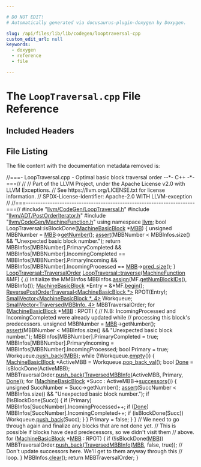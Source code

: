 ```yaml
---

# DO NOT EDIT!
# Automatically generated via docusaurus-plugin-doxygen by Doxygen.

slug: /api/files/lib/lib/codegen/looptraversal-cpp
custom_edit_url: null
keywords:
  - doxygen
  - reference
  - file

---
```





# The `LoopTraversal.cpp` File Reference

<DoxygenPage pluginConfig={pluginConfig}>



## Included Headers

<IncludesList>
<IncludesListItem
  filePath="llvm/CodeGen/LoopTraversal.h"
  permalink="/docs/api/files/include/include/llvm/include/llvm/codegen/looptraversal-h"
  isLocal="true" />
<IncludesListItem
  filePath="llvm/ADT/PostOrderIterator.h"
  permalink="/docs/api/files/include/include/llvm/include/llvm/adt/postorderiterator-h"
  isLocal="true" />
<IncludesListItem
  filePath="llvm/CodeGen/MachineFunction.h"
  permalink="/docs/api/files/include/include/llvm/include/llvm/codegen/machinefunction-h"
  isLocal="true" />
</IncludesList>


## File Listing

The file content with the documentation metadata removed is:

<ProgramListing>

<Link id="l00001" /><CodeLine lineNumber="1"><span class="doxyHighlightComment">//===- LoopTraversal.cpp - Optimal basic block traversal order --&#42;- C++ -&#42;-===//</span></CodeLine>
<Link id="l00002" /><CodeLine lineNumber="2"><span class="doxyHighlightComment">//</span></CodeLine>
<Link id="l00003" /><CodeLine lineNumber="3"><span class="doxyHighlightComment">// Part of the LLVM Project, under the Apache License v2.0 with LLVM Exceptions.</span></CodeLine>
<Link id="l00004" /><CodeLine lineNumber="4"><span class="doxyHighlightComment">// See https://llvm.org/LICENSE.txt for license information.</span></CodeLine>
<Link id="l00005" /><CodeLine lineNumber="5"><span class="doxyHighlightComment">// SPDX-License-Identifier: Apache-2.0 WITH LLVM-exception</span></CodeLine>
<Link id="l00006" /><CodeLine lineNumber="6"><span class="doxyHighlightComment">//</span></CodeLine>
<Link id="l00007" /><CodeLine lineNumber="7"><span class="doxyHighlightComment">//===----------------------------------------------------------------------===//</span></CodeLine>
<Link id="l00008" /><CodeLine lineNumber="8"></CodeLine>
<Link id="l00009" /><CodeLine lineNumber="9"><span class="doxyHighlightPreprocessor">#include &quot;<a href="/docs/api/files/include/include/llvm/include/llvm/codegen/looptraversal-h">llvm/CodeGen/LoopTraversal.h</a>&quot;</span></CodeLine>
<Link id="l00010" /><CodeLine lineNumber="10"><span class="doxyHighlightPreprocessor">#include &quot;<a href="/docs/api/files/include/include/llvm/include/llvm/adt/postorderiterator-h">llvm/ADT/PostOrderIterator.h</a>&quot;</span></CodeLine>
<Link id="l00011" /><CodeLine lineNumber="11"><span class="doxyHighlightPreprocessor">#include &quot;<a href="/docs/api/files/include/include/llvm/include/llvm/codegen/machinefunction-h">llvm/CodeGen/MachineFunction.h</a>&quot;</span></CodeLine>
<Link id="l00012" /><CodeLine lineNumber="12"></CodeLine>
<Link id="l00013" /><CodeLine lineNumber="13"><span class="doxyHighlightKeyword">using namespace </span><span class="doxyHighlight"><a href="/docs/api/namespaces/llvm">llvm</a>;</span></CodeLine>
<Link id="l00014" /><CodeLine lineNumber="14"></CodeLine>
<Link id="l00015" /><CodeLine lineNumber="15"><span class="doxyHighlightKeywordType">bool</span><span class="doxyHighlight"> LoopTraversal::isBlockDone(<a href="/docs/api/classes/llvm/machinebasicblock">MachineBasicBlock</a> &#42;<a href="/docs/api/files/lib/lib/target/lib/target/arm/armslshardening-cpp/#a5958512eae2979bd2eb383977996a600">MBB</a>) &#123;</span></CodeLine>
<Link id="l00016" /><CodeLine lineNumber="16"><span class="doxyHighlight">  </span><span class="doxyHighlightKeywordType">unsigned</span><span class="doxyHighlight"> MBBNumber = <a href="/docs/api/files/lib/lib/target/lib/target/arm/armslshardening-cpp/#a5958512eae2979bd2eb383977996a600">MBB</a>-&gt;<a href="/docs/api/classes/llvm/machinebasicblock/#a3aa22d521bd6a7e6b9f35545dc7b0f1e">getNumber</a>();</span></CodeLine>
<Link id="l00017" /><CodeLine lineNumber="17"><span class="doxyHighlight">  <a href="/docs/api/files/lib/lib/target/lib/target/amdgpu/silowercontrolflow-cpp/#a4868c5d81c5ccc98c47aeab6244346a0">assert</a>(MBBNumber &lt; MBBInfos.size() &amp;&amp; </span><span class="doxyHighlightStringLiteral">&quot;Unexpected basic block number.&quot;</span><span class="doxyHighlight">);</span></CodeLine>
<Link id="l00018" /><CodeLine lineNumber="18"><span class="doxyHighlight">  </span><span class="doxyHighlightKeywordFlow">return</span><span class="doxyHighlight"> MBBInfos&#91;MBBNumber&#93;.PrimaryCompleted &amp;&amp;</span></CodeLine>
<Link id="l00019" /><CodeLine lineNumber="19"><span class="doxyHighlight">         MBBInfos&#91;MBBNumber&#93;.IncomingCompleted ==</span></CodeLine>
<Link id="l00020" /><CodeLine lineNumber="20"><span class="doxyHighlight">             MBBInfos&#91;MBBNumber&#93;.PrimaryIncoming &amp;&amp;</span></CodeLine>
<Link id="l00021" /><CodeLine lineNumber="21"><span class="doxyHighlight">         MBBInfos&#91;MBBNumber&#93;.IncomingProcessed == <a href="/docs/api/files/lib/lib/target/lib/target/arm/armslshardening-cpp/#a5958512eae2979bd2eb383977996a600">MBB</a>-&gt;<a href="/docs/api/classes/llvm/machinebasicblock/#a03936a9b37da541420049422204ab206">pred&#95;size</a>();</span></CodeLine>
<Link id="l00022" /><CodeLine lineNumber="22"><span class="doxyHighlight">&#125;</span></CodeLine>
<Link id="l00023" /><CodeLine lineNumber="23"></CodeLine>
<Link id="l00024" /><CodeLine lineNumber="24" lineLink="/docs/api/classes/llvm/looptraversal/#a87cd9704fc800af5dddb87f26badfb3a"><span class="doxyHighlight"><a href="/docs/api/classes/llvm/looptraversal/#adb30e4144436f66defa2ce2454e0fde8">LoopTraversal::TraversalOrder</a> <a href="/docs/api/classes/llvm/looptraversal/#a87cd9704fc800af5dddb87f26badfb3a">LoopTraversal::traverse</a>(<a href="/docs/api/classes/llvm/machinefunction">MachineFunction</a> &amp;MF) &#123;</span></CodeLine>
<Link id="l00025" /><CodeLine lineNumber="25"><span class="doxyHighlight">  </span><span class="doxyHighlightComment">// Initialize the MMBInfos</span></CodeLine>
<Link id="l00026" /><CodeLine lineNumber="26"><span class="doxyHighlight">  MBBInfos.<a href="/docs/api/classes/llvm/smallvectorimpl/#a38c50aa8e3e9588f4f968c2e03a0cee0">assign</a>(MF.<a href="/docs/api/classes/llvm/machinefunction/#aa22424ba23740b6a748e8d0c239b7e4c">getNumBlockIDs</a>(), MBBInfo());</span></CodeLine>
<Link id="l00027" /><CodeLine lineNumber="27"></CodeLine>
<Link id="l00028" /><CodeLine lineNumber="28"><span class="doxyHighlight">  <a href="/docs/api/classes/llvm/machinebasicblock">MachineBasicBlock</a> &#42;Entry = &amp;&#42;MF.<a href="/docs/api/classes/llvm/machinefunction/#ab0789854909cf47f640a85fa2bac29c7">begin</a>();</span></CodeLine>
<Link id="l00029" /><CodeLine lineNumber="29"><span class="doxyHighlight">  <a href="/docs/api/classes/llvm/reversepostordertraversal">ReversePostOrderTraversal&lt;MachineBasicBlock &#42;&gt;</a> RPOT(Entry);</span></CodeLine>
<Link id="l00030" /><CodeLine lineNumber="30"><span class="doxyHighlight">  <a href="/docs/api/classes/llvm/smallvector">SmallVector&lt;MachineBasicBlock &#42;, 4&gt;</a> Workqueue;</span></CodeLine>
<Link id="l00031" /><CodeLine lineNumber="31"><span class="doxyHighlight">  <a href="/docs/api/classes/llvm/smallvector">SmallVector&lt;TraversedMBBInfo, 4&gt;</a> MBBTraversalOrder;</span></CodeLine>
<Link id="l00032" /><CodeLine lineNumber="32"><span class="doxyHighlight">  </span><span class="doxyHighlightKeywordFlow">for</span><span class="doxyHighlight"> (<a href="/docs/api/classes/llvm/machinebasicblock">MachineBasicBlock</a> &#42;<a href="/docs/api/files/lib/lib/target/lib/target/arm/armslshardening-cpp/#a5958512eae2979bd2eb383977996a600">MBB</a> : RPOT) &#123;</span></CodeLine>
<Link id="l00033" /><CodeLine lineNumber="33"><span class="doxyHighlight">    </span><span class="doxyHighlightComment">// N.B: IncomingProcessed and IncomingCompleted were already updated while</span></CodeLine>
<Link id="l00034" /><CodeLine lineNumber="34"><span class="doxyHighlight">    </span><span class="doxyHighlightComment">// processing this block&#39;s predecessors.</span></CodeLine>
<Link id="l00035" /><CodeLine lineNumber="35"><span class="doxyHighlight">    </span><span class="doxyHighlightKeywordType">unsigned</span><span class="doxyHighlight"> MBBNumber = <a href="/docs/api/files/lib/lib/target/lib/target/arm/armslshardening-cpp/#a5958512eae2979bd2eb383977996a600">MBB</a>-&gt;getNumber();</span></CodeLine>
<Link id="l00036" /><CodeLine lineNumber="36"><span class="doxyHighlight">    <a href="/docs/api/files/lib/lib/target/lib/target/amdgpu/silowercontrolflow-cpp/#a4868c5d81c5ccc98c47aeab6244346a0">assert</a>(MBBNumber &lt; MBBInfos.size() &amp;&amp; </span><span class="doxyHighlightStringLiteral">&quot;Unexpected basic block number.&quot;</span><span class="doxyHighlight">);</span></CodeLine>
<Link id="l00037" /><CodeLine lineNumber="37"><span class="doxyHighlight">    MBBInfos&#91;MBBNumber&#93;.PrimaryCompleted = </span><span class="doxyHighlightKeyword">true</span><span class="doxyHighlight">;</span></CodeLine>
<Link id="l00038" /><CodeLine lineNumber="38"><span class="doxyHighlight">    MBBInfos&#91;MBBNumber&#93;.PrimaryIncoming = MBBInfos&#91;MBBNumber&#93;.IncomingProcessed;</span></CodeLine>
<Link id="l00039" /><CodeLine lineNumber="39"><span class="doxyHighlight">    </span><span class="doxyHighlightKeywordType">bool</span><span class="doxyHighlight"> Primary = </span><span class="doxyHighlightKeyword">true</span><span class="doxyHighlight">;</span></CodeLine>
<Link id="l00040" /><CodeLine lineNumber="40"><span class="doxyHighlight">    Workqueue.<a href="/docs/api/classes/llvm/smallvectortemplatebase/#af42bfbc067df27c19ee2fc859df58799">push&#95;back</a>(<a href="/docs/api/files/lib/lib/target/lib/target/arm/armslshardening-cpp/#a5958512eae2979bd2eb383977996a600">MBB</a>);</span></CodeLine>
<Link id="l00041" /><CodeLine lineNumber="41"><span class="doxyHighlight">    </span><span class="doxyHighlightKeywordFlow">while</span><span class="doxyHighlight"> (!Workqueue.<a href="/docs/api/classes/llvm/smallvectortemplatecommon/#ad9a3c7bc26b130377bbafc170b5f88a2">empty</a>()) &#123;</span></CodeLine>
<Link id="l00042" /><CodeLine lineNumber="42"><span class="doxyHighlight">      <a href="/docs/api/classes/llvm/machinebasicblock">MachineBasicBlock</a> &#42;ActiveMBB = Workqueue.<a href="/docs/api/classes/llvm/smallvectorimpl/#a0c8ffe664a36e30d49c84d0aded2fe08">pop&#95;back&#95;val</a>();</span></CodeLine>
<Link id="l00043" /><CodeLine lineNumber="43"><span class="doxyHighlight">      </span><span class="doxyHighlightKeywordType">bool</span><span class="doxyHighlight"> <a href="/docs/api/namespaces/llvm/#a233737223c9a3dba810df5b91bc91d1fabbb9957d8adae962b153273c16bce571">Done</a> = isBlockDone(ActiveMBB);</span></CodeLine>
<Link id="l00044" /><CodeLine lineNumber="44"><span class="doxyHighlight">      MBBTraversalOrder.<a href="/docs/api/classes/llvm/smallvectortemplatebase/#af42bfbc067df27c19ee2fc859df58799">push&#95;back</a>(<a href="/docs/api/structs/llvm/looptraversal/traversedmbbinfo">TraversedMBBInfo</a>(ActiveMBB, Primary, <a href="/docs/api/namespaces/llvm/#a233737223c9a3dba810df5b91bc91d1fabbb9957d8adae962b153273c16bce571">Done</a>));</span></CodeLine>
<Link id="l00045" /><CodeLine lineNumber="45"><span class="doxyHighlight">      </span><span class="doxyHighlightKeywordFlow">for</span><span class="doxyHighlight"> (<a href="/docs/api/classes/llvm/machinebasicblock">MachineBasicBlock</a> &#42;Succ : ActiveMBB-&gt;<a href="/docs/api/classes/llvm/machinebasicblock/#ad88ff1529541fb4e243cc8ed90b11131">successors</a>()) &#123;</span></CodeLine>
<Link id="l00046" /><CodeLine lineNumber="46"><span class="doxyHighlight">        </span><span class="doxyHighlightKeywordType">unsigned</span><span class="doxyHighlight"> SuccNumber = Succ-&gt;getNumber();</span></CodeLine>
<Link id="l00047" /><CodeLine lineNumber="47"><span class="doxyHighlight">        <a href="/docs/api/files/lib/lib/target/lib/target/amdgpu/silowercontrolflow-cpp/#a4868c5d81c5ccc98c47aeab6244346a0">assert</a>(SuccNumber &lt; MBBInfos.size() &amp;&amp;</span></CodeLine>
<Link id="l00048" /><CodeLine lineNumber="48"><span class="doxyHighlight">               </span><span class="doxyHighlightStringLiteral">&quot;Unexpected basic block number.&quot;</span><span class="doxyHighlight">);</span></CodeLine>
<Link id="l00049" /><CodeLine lineNumber="49"><span class="doxyHighlight">        </span><span class="doxyHighlightKeywordFlow">if</span><span class="doxyHighlight"> (!isBlockDone(Succ)) &#123;</span></CodeLine>
<Link id="l00050" /><CodeLine lineNumber="50"><span class="doxyHighlight">          </span><span class="doxyHighlightKeywordFlow">if</span><span class="doxyHighlight"> (Primary)</span></CodeLine>
<Link id="l00051" /><CodeLine lineNumber="51"><span class="doxyHighlight">            MBBInfos&#91;SuccNumber&#93;.IncomingProcessed++;</span></CodeLine>
<Link id="l00052" /><CodeLine lineNumber="52"><span class="doxyHighlight">          </span><span class="doxyHighlightKeywordFlow">if</span><span class="doxyHighlight"> (<a href="/docs/api/namespaces/llvm/#a233737223c9a3dba810df5b91bc91d1fabbb9957d8adae962b153273c16bce571">Done</a>)</span></CodeLine>
<Link id="l00053" /><CodeLine lineNumber="53"><span class="doxyHighlight">            MBBInfos&#91;SuccNumber&#93;.IncomingCompleted++;</span></CodeLine>
<Link id="l00054" /><CodeLine lineNumber="54"><span class="doxyHighlight">          </span><span class="doxyHighlightKeywordFlow">if</span><span class="doxyHighlight"> (isBlockDone(Succ))</span></CodeLine>
<Link id="l00055" /><CodeLine lineNumber="55"><span class="doxyHighlight">            Workqueue.<a href="/docs/api/classes/llvm/smallvectortemplatebase/#af42bfbc067df27c19ee2fc859df58799">push&#95;back</a>(Succ);</span></CodeLine>
<Link id="l00056" /><CodeLine lineNumber="56"><span class="doxyHighlight">        &#125;</span></CodeLine>
<Link id="l00057" /><CodeLine lineNumber="57"><span class="doxyHighlight">      &#125;</span></CodeLine>
<Link id="l00058" /><CodeLine lineNumber="58"><span class="doxyHighlight">      Primary = </span><span class="doxyHighlightKeyword">false</span><span class="doxyHighlight">;</span></CodeLine>
<Link id="l00059" /><CodeLine lineNumber="59"><span class="doxyHighlight">    &#125;</span></CodeLine>
<Link id="l00060" /><CodeLine lineNumber="60"><span class="doxyHighlight">  &#125;</span></CodeLine>
<Link id="l00061" /><CodeLine lineNumber="61"></CodeLine>
<Link id="l00062" /><CodeLine lineNumber="62"><span class="doxyHighlight">  </span><span class="doxyHighlightComment">// We need to go through again and finalize any blocks that are not done yet.</span></CodeLine>
<Link id="l00063" /><CodeLine lineNumber="63"><span class="doxyHighlight">  </span><span class="doxyHighlightComment">// This is possible if blocks have dead predecessors, so we didn&#39;t visit them</span></CodeLine>
<Link id="l00064" /><CodeLine lineNumber="64"><span class="doxyHighlight">  </span><span class="doxyHighlightComment">// above.</span></CodeLine>
<Link id="l00065" /><CodeLine lineNumber="65"><span class="doxyHighlight">  </span><span class="doxyHighlightKeywordFlow">for</span><span class="doxyHighlight"> (<a href="/docs/api/classes/llvm/machinebasicblock">MachineBasicBlock</a> &#42;<a href="/docs/api/files/lib/lib/target/lib/target/arm/armslshardening-cpp/#a5958512eae2979bd2eb383977996a600">MBB</a> : RPOT) &#123;</span></CodeLine>
<Link id="l00066" /><CodeLine lineNumber="66"><span class="doxyHighlight">    </span><span class="doxyHighlightKeywordFlow">if</span><span class="doxyHighlight"> (!isBlockDone(<a href="/docs/api/files/lib/lib/target/lib/target/arm/armslshardening-cpp/#a5958512eae2979bd2eb383977996a600">MBB</a>))</span></CodeLine>
<Link id="l00067" /><CodeLine lineNumber="67"><span class="doxyHighlight">      MBBTraversalOrder.<a href="/docs/api/classes/llvm/smallvectortemplatebase/#af42bfbc067df27c19ee2fc859df58799">push&#95;back</a>(<a href="/docs/api/structs/llvm/looptraversal/traversedmbbinfo">TraversedMBBInfo</a>(<a href="/docs/api/files/lib/lib/target/lib/target/arm/armslshardening-cpp/#a5958512eae2979bd2eb383977996a600">MBB</a>, </span><span class="doxyHighlightKeyword">false</span><span class="doxyHighlight">, </span><span class="doxyHighlightKeyword">true</span><span class="doxyHighlight">));</span></CodeLine>
<Link id="l00068" /><CodeLine lineNumber="68"><span class="doxyHighlight">    </span><span class="doxyHighlightComment">// Don&#39;t update successors here. We&#39;ll get to them anyway through this</span></CodeLine>
<Link id="l00069" /><CodeLine lineNumber="69"><span class="doxyHighlight">    </span><span class="doxyHighlightComment">// loop.</span></CodeLine>
<Link id="l00070" /><CodeLine lineNumber="70"><span class="doxyHighlight">  &#125;</span></CodeLine>
<Link id="l00071" /><CodeLine lineNumber="71"></CodeLine>
<Link id="l00072" /><CodeLine lineNumber="72"><span class="doxyHighlight">  MBBInfos.<a href="/docs/api/classes/llvm/smallvectorimpl/#aac0ea55010b7b1a301e65a0baea057aa">clear</a>();</span></CodeLine>
<Link id="l00073" /><CodeLine lineNumber="73"></CodeLine>
<Link id="l00074" /><CodeLine lineNumber="74"><span class="doxyHighlight">  </span><span class="doxyHighlightKeywordFlow">return</span><span class="doxyHighlight"> MBBTraversalOrder;</span></CodeLine>
<Link id="l00075" /><CodeLine lineNumber="75"><span class="doxyHighlight">&#125;</span></CodeLine>

</ProgramListing>


</DoxygenPage>
